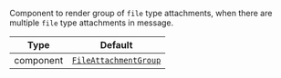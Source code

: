 Component to render group of `file` type attachments, when there are multiple `file` type attachments in message.

| Type      | Default                                                                      |
| --------- | ---------------------------------------------------------------------------- |
| component | [`FileAttachmentGroup`](../../../../ui-components/file_attachment_group.mdx) |
